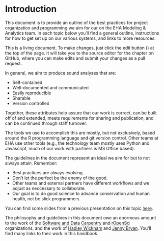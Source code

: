 # Introduction {#intro}

This document is to provide an outline of the best practices for project
organization and programming we aim for our on the EHA Modeling &
Analytics team. In each topic below you'll find a general outline,
instructions for how to get set up on our various systems, and links to
more resources.

This is a living document.  To make changes, just click the edit button
(<i class="fa fa-edit"></i>) at the top of the page.  It will take you to the source editor for the
chapter on GitHub, where you can make edits and submit your changes as a
pull request.

In general, we aim to produce sound analyses that are:

-   Self-contained
-   Well-documented and communicated
-   Easily reproducible
-   Sharable
-   Version controlled

Together, these attributes help assure that our work is correct, can be
built off of and extended, meets requirements for sharing and
publication, and can be continued through staff turnover.

The tools we use to accomplish this are mostly, but not exclusively,
based around the R programming language and git version control. Other
teams at EHA use other tools (e.g., the technology team mostly uses
Python and Javascript, much of our work with partners is MS Office
based).

The guidelines in the document represent an ideal we aim for but to not
always attain. Remember:

-   Best practices are always evolving.
-   Don't let the perfect be the enemy of the good.
-   Other teams and external partners have different workflows and we
    adjust as neccessary to collaborate.
-   Our goal is to do good science to advance conservation and human
    health, not be slick programmers.

You can find some slides from a previous presentation on this topic
[here](selfish-reproducibility-NR-2016-01-26.pdf).

The philosophy and guidelines in this document owe an enormous amount to
the work of the [Software and Data
Carpentry](http://software-carpentry.org/) and
[rOpenSci](http://ropensci.org/) organizations, and the work of [Hadley
Wickham](http://hadley.nz/) and [Jenny
Bryan](http://www.stat.ubc.ca/~jenny/). You'll find many links to their
work in this handbook.
